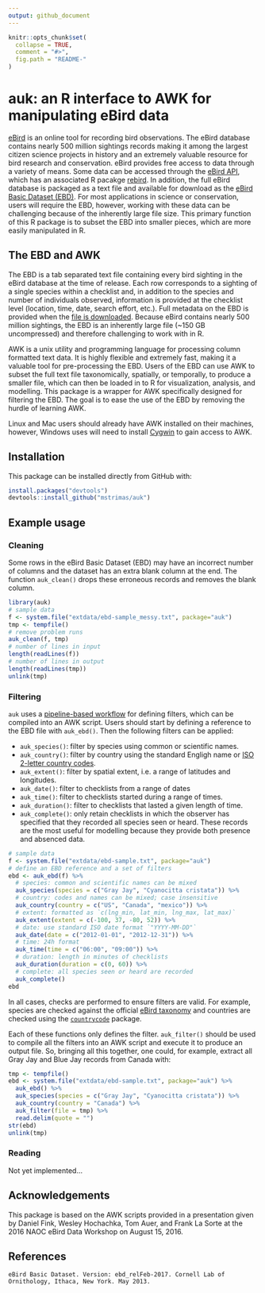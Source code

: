 ```yaml
---
output: github_document
---
```


<!-- README.md is generated from README.Rmd. Please edit that file -->

```r
knitr::opts_chunk$set(
  collapse = TRUE,
  comment = "#>",
  fig.path = "README-"
)
```

# auk: an R interface to AWK for manipulating eBird data

[eBird](http://www.ebird.org) is an online tool for recording bird observations. The eBird database contains nearly 500 million sightings records making it among the largest citizen science projects in history and an extremely valuable resource for bird research and conservation. eBird provides free access to data through a variety of means. Some data can be accessed through the [eBird API](https://confluence.cornell.edu/display/CLOISAPI/eBird+API+1.1), which has an associated R pacakge [rebird](https://github.com/ropensci/rebird). In addition, the full eBird database is packaged as a text file and available for download as the [eBird Basic Dataset (EBD)](http://ebird.org/ebird/data/download). For most applications in science or conservation, users will require the EBD, however, working with these data can be challenging because of the inherently large file size. This primary function of this R package is to subset the EBD into smaller pieces, which are more easily manipulated in R.

## The EBD and AWK

The EBD is a tab separated text file containing every bird sighting in the eBird database at the time of release. Each row corresponds to a sighting of a single species within a checklist and, in addition to the species and number of individuals observed, information is provided at the checklist level (location, time, date, search effort, etc.). Full metadata on the EBD is provided when the [file is downloaded](http://ebird.org/ebird/data/download). Because eBird contains nearly 500 million sightings, the EBD is an inherently large file (~150 GB uncompressed) and therefore challenging to work with in R.

AWK is a unix utility and programming language for processing column formatted text data. It is highly flexible and extremely fast, making it a valuable tool for pre-processing the EBD. Users of the EBD can use AWK to subset the full text file taxonomically, spatially, or temporally, to produce a smaller file, which can then be loaded in to R for visualization, analysis, and modelling. This package is a wrapper for AWK specifically designed for filtering the EBD. The goal is to ease the use of the EBD by removing the hurdle of learning AWK.

Linux and Mac users should already have AWK installed on their machines, however, Windows uses will need to install [Cygwin](https://www.cygwin.com) to gain access to AWK.

## Installation

This package can be installed directly from GitHub with: 

```r
install.packages("devtools")
devtools::install_github("mstrimas/auk")
```
## Example usage

### Cleaning

Some rows in the eBird Basic Dataset (EBD) may have an incorrect number of columns and the dataset has an extra blank column at the end. The function `auk_clean()` drops these erroneous records and removes the blank column.

```r
library(auk)
# sample data
f <- system.file("extdata/ebd-sample_messy.txt", package="auk")
tmp <- tempfile()
# remove problem runs
auk_clean(f, tmp)
# number of lines in input
length(readLines(f))
# number of lines in output
length(readLines(tmp))
unlink(tmp)
```

### Filtering

`auk` uses a [pipeline-based workflow](http://r4ds.had.co.nz/pipes.html) for defining filters, which can be compiled into an AWK script. Users should start by defining a reference to the EBD file with `auk_ebd()`. Then the following filters can be applied:

- `auk_species()`: filter by species using common or scientific names.
- `auk_country()`: filter by country using the standard Engligh name or [ISO 2-letter country codes](https://en.wikipedia.org/wiki/ISO_3166-1_alpha-2).
- `auk_extent()`: filter by spatial extent, i.e. a range of latitudes and longitudes.
- `auk_date()`: filter to checklists from a range of dates
- `auk_time()`: filter to checklists started during a range of times.
- `auk_duration()`: filter to checklists that lasted a given length of time.
- `auk_complete()`: only retain checklists in which the observer has specified that they recorded all species seen or heard. These records are the most useful for modelling because they provide both presence and absenced data.

```r
# sample data
f <- system.file("extdata/ebd-sample.txt", package="auk")
# define an EBD reference and a set of filters
ebd <- auk_ebd(f) %>% 
  # species: common and scientific names can be mixed
  auk_species(species = c("Gray Jay", "Cyanocitta cristata")) %>%
  # country: codes and names can be mixed; case insensitive
  auk_country(country = c("US", "Canada", "mexico")) %>%
  # extent: formatted as `c(lng_min, lat_min, lng_max, lat_max)`
  auk_extent(extent = c(-100, 37, -80, 52)) %>%
  # date: use standard ISO date format `"YYYY-MM-DD"`
  auk_date(date = c("2012-01-01", "2012-12-31")) %>%
  # time: 24h format
  auk_time(time = c("06:00", "09:00")) %>%
  # duration: length in minutes of checklists
  auk_duration(duration = c(0, 60)) %>%
  # complete: all species seen or heard are recorded
  auk_complete()
ebd
```

In all cases, checks are performed to ensure filters are valid. For example, species are checked against the official [eBird taxonomy](http://help.ebird.org/customer/portal/articles/1006825-the-ebird-taxonomy) and countries are checked using the [`countrycode`](https://github.com/vincentarelbundock/countrycode) package.

Each of these functions only defines the filter. `auk_filter()` should be used to compile all the filters into an AWK script and execute it to produce an output file. So, bringing all this together, one could, for example, extract all Gray Jay and Blue Jay records from Canada with:

```r
tmp <- tempfile()
ebd <- system.file("extdata/ebd-sample.txt", package="auk") %>% 
  auk_ebd() %>% 
  auk_species(species = c("Gray Jay", "Cyanocitta cristata")) %>% 
  auk_country(country = "Canada") %>% 
  auk_filter(file = tmp) %>% 
  read.delim(quote = "")
str(ebd)
unlink(tmp)
```

### Reading

Not yet implemented...

## Acknowledgements

This package is based on the AWK scripts provided in a presentation given by Daniel Fink, Wesley Hochachka, Tom Auer, and Frank La Sorte at the 2016 NAOC eBird Data Workshop on August 15, 2016.

## References

```
eBird Basic Dataset. Version: ebd_relFeb-2017. Cornell Lab of Ornithology, Ithaca, New York. May 2013.
```
